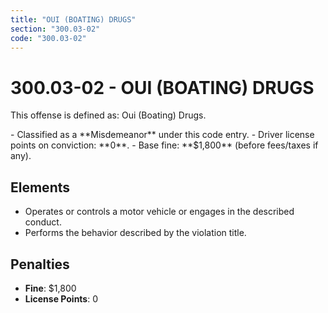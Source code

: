 ```yaml
---
title: "OUI (BOATING) DRUGS"
section: "300.03-02"
code: "300.03-02"
---
```





# 300.03-02 - OUI (BOATING) DRUGS

This offense is defined as: Oui (Boating) Drugs.

<Aside type="caution" title="Charge Type: Misdemeanor">
- Classified as a **Misdemeanor** under this code entry.
- Driver license points on conviction: **0**.
- Base fine: **$1,800** (before fees/taxes if any).
</Aside>

## Elements
- Operates or controls a motor vehicle or engages in the described conduct.
- Performs the behavior described by the violation title.

## Penalties
- **Fine**: $1,800
- **License Points**: 0
